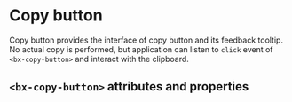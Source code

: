 
# Copy button

Copy button provides the interface of copy button and its feedback tooltip.
No actual copy is performed, but application can listen to `click` event of `<bx-copy-button>` and interact with the clipboard.

<Preview withToolbar>
  <Story id="copy-button--default-story" height="120px" />
</Preview>

## `<bx-copy-button>` attributes and properties

<Props of="bx-copy-button" />
